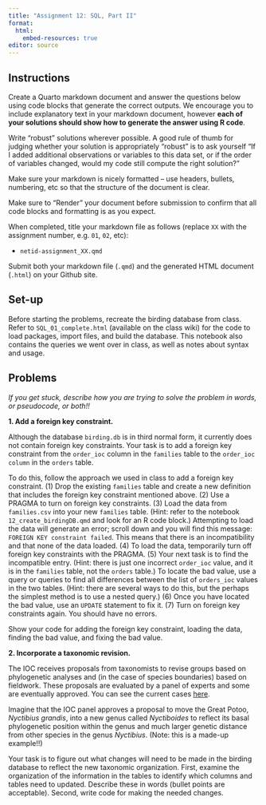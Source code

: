 ```yaml
---
title: "Assignment 12: SQL, Part II"
format: 
  html:
    embed-resources: true
editor: source
---
```


## Instructions

Create a Quarto markdown document and answer the questions below using code blocks that generate the correct outputs. We encourage you to include explanatory text in your markdown document, however **each of your solutions should show how to generate the answer using R code**.

Write "robust" solutions wherever possible. A good rule of thumb for judging whether your solution is appropriately "robust" is to ask yourself "If I added additional observations or variables to this data set, or if the order of variables changed, would my code still compute the right solution?"

Make sure your markdown is nicely formatted -- use headers, bullets, numbering, etc so that the structure of the document is clear.

Make sure to "Render" your document before submission to confirm that all code blocks and formatting is as you expect.

When completed, title your markdown file as follows (replace `XX` with the assignment number, e.g. `01`, `02`, etc):

-   `netid-assignment_XX.qmd`

Submit both your markdown file (`.qmd`) and the generated HTML document (`.html`) on your Github site.


## Set-up 

Before starting the problems, recreate the birding database from class. Refer to `SQL_01_complete.html` (available on the class wiki) for the code to load packages, import files, and build the database. This notebook also contains the queries we went over in class, as well as notes about syntax and usage. 

## Problems

*If you get stuck, describe how you are trying to solve the problem in words, or pseudocode, or both!!*

**1. Add a foreign key constraint.**

Although the database `birding.db` is in third normal form, it currently does not contain foreign key constraints. Your task is to add a foreign key constraint from the `order_ioc` column in the `families` table to the `order_ioc column` in the `orders` table. 

To do this, follow the approach we used in class to add a foreign key constraint. (1) Drop the existing `families` table and create a new definition that includes the foreign key constraint mentioned above. (2) Use a PRAGMA to turn on foreign key constraints. (3) Load the data from `families.csv` into your new `families` table. (Hint: refer to the notebook `12_create_birdingDB.qmd` and look for an R code block.) Attempting to load the data will generate an error; scroll down and you will find this message: `FOREIGN KEY constraint failed`. This means that there is an incompatibility and that none of the data loaded. (4) To load the data, temporarily turn off foreign key constraints with the PRAGMA. (5) Your next task is to find the incompatible entry. (Hint: there is just one incorrect `order_ioc` value, and it is in the `families` table, not the `orders` table.) To locate the bad value, use a query or queries to find all differences between the list of `orders_ioc` values in the two tables. (Hint: there are several ways to do this, but the perhaps the simplest method is to use a nested query.) (6) Once you have located the bad value, use an `UPDATE` statement to fix it. (7) Turn on foreign key constraints again. You should have no errors.

Show your code for adding the foreign key constraint, loading the data, finding the bad value, and fixing the bad value.

**2. Incorporate a taxonomic revision.** 

The IOC receives proposals from taxonomists to revise groups based on phylogenetic analyses and (in the case of species boundaries) based on fieldwork. These proposals are evaluated by a panel of experts and some are eventually approved. You can see the current cases [here](https://www.worldbirdnames.org/new/updates/proposed-splits/).

Imagine that the IOC panel approves a proposal to move the Great Potoo, *Nyctibius grandis*, into a new genus called *Nyctiboides* to reflect its basal phylogenetic position within the genus and much larger genetic distance from other species in the genus *Nyctibius*. (Note: this is a made-up example!!) 

Your task is to figure out what changes will need to be made in the birding database to reflect the new taxonomic organization. First, examine the organization of the information in the tables to identify which columns and tables need to updated. Describe these in words (bullet points are acceptable). Second, write code for making the needed changes.


